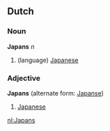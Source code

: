 == Dutch ==
=== Noun ===
'''Japans''' ''n''

# (language) [[Japanese]]

=== Adjective ===
'''Japans''' (alternate form: [[Japanse]])

# [[Japanese]]

[[nl:Japans]]